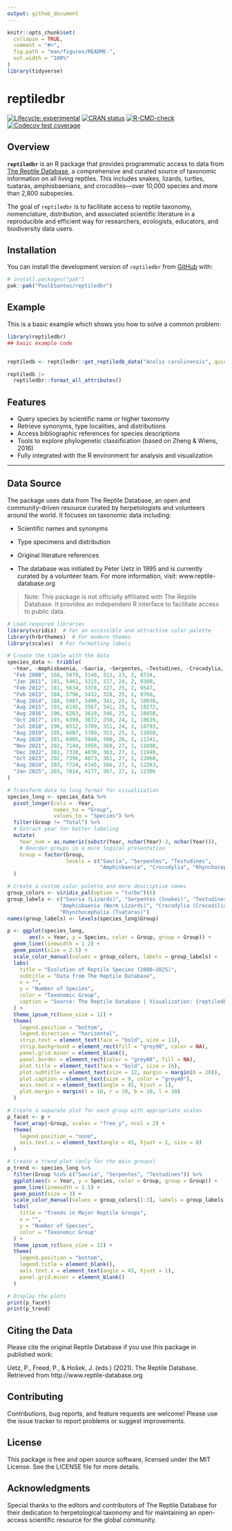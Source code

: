 ```yaml
---
output: github_document
---
```


<!-- README.md is generated from README.Rmd. Please edit that file -->

```r
knitr::opts_chunk$set(
  collapse = TRUE,
  comment = "#>",
  fig.path = "man/figures/README-",
  out.width = "100%"
)
library(tidyverse)
```

# reptiledbr

<!-- badges: start -->
[![Lifecycle: experimental](https://img.shields.io/badge/lifecycle-experimental-orange.svg)](https://lifecycle.r-lib.org/articles/stages.html#experimental)
[![CRAN status](https://www.r-pkg.org/badges/version/reptiledbr)](https://CRAN.R-project.org/package=reptiledbr)
[![R-CMD-check](https://github.com/PaulESantos/reptiledbr/actions/workflows/R-CMD-check.yaml/badge.svg)](https://github.com/PaulESantos/reptiledbr/actions/workflows/R-CMD-check.yaml)
[![Codecov test coverage](https://codecov.io/gh/PaulESantos/reptiledbr/graph/badge.svg)](https://app.codecov.io/gh/PaulESantos/reptiledbr)
<!-- badges: end -->

## Overview

**`reptiledbr`** is an R package that provides programmatic access to data from [The Reptile Database](http://www.reptile-database.org), a comprehensive and curated source of taxonomic information on all living reptiles. This includes snakes, lizards, turtles, tuataras, amphisbaenians, and crocodiles—over 10,000 species and more than 2,800 subspecies.

The goal of `reptiledbr` is to facilitate access to reptile taxonomy, nomenclature, distribution, and associated scientific literature in a reproducible and efficient way for researchers, ecologists, educators, and biodiversity data users.


## Installation

You can install the development version of `reptiledbr` from [GitHub](https://github.com/) with:

``` r
# install.packages("pak")
pak::pak("PaulESantos/reptiledbr")
```

## Example

This is a basic example which shows you how to solve a common problem:

```r
library(reptiledbr)
## basic example code


reptiledb <- reptiledbr::get_reptiledb_data("Anolis carolinensis", quiet = FALSE)

reptiledb |> 
  reptiledbr::format_all_attributes()
```

## Features

- Query species by scientific name or higher taxonomy
- Retrieve synonyms, type localities, and distributions
- Access bibliographic references for species descriptions
- Tools to explore phylogenetic classification (based on Zheng & Wiens, 2016)
- Fully integrated with the R environment for analysis and visualization

---

## Data Source

The package uses data from The Reptile Database, an open and community-driven resource curated by herpetologists and volunteers around the world. It focuses on taxonomic data including:

- Scientific names and synonyms

- Type specimens and distribution

- Original literature references

- The database was initiated by Peter Uetz in 1995 and is currently curated by a volunteer team. For more information, visit: www.reptile-database.org

> Note: This package is not officially affiliated with The Reptile Database. It provides an independent R interface to facilitate access to public data.

```r
# Load required libraries
library(viridis)  # For an accessible and attractive color palette
library(hrbrthemes)  # For modern themes
library(scales)  # For formatting labels

# Create the tibble with the data
species_data <- tribble(
  ~Year, ~Amphisbaenia, ~Sauria, ~Serpentes, ~Testudines, ~Crocodylia, ~Rhynchocephalia, ~Total,
  "Feb 2008", 168, 5079, 3149, 313, 23, 2, 8734,
  "Jan 2011", 181, 5461, 3315, 317, 24, 2, 9300,
  "Feb 2012", 181, 5634, 3378, 327, 25, 2, 9547,
  "Feb 2013", 184, 5796, 3432, 328, 25, 1, 9766,
  "Aug 2014", 188, 5987, 3496, 341, 25, 1, 10038,
  "Aug 2015", 193, 6145, 3567, 341, 25, 1, 10272,
  "Aug 2016", 196, 6263, 3619, 346, 25, 1, 10450,
  "Oct 2017", 193, 6399, 3672, 350, 24, 1, 10639,
  "Jul 2018", 196, 6512, 3709, 351, 24, 1, 10793,
  "Aug 2019", 195, 6687, 3789, 353, 25, 1, 11050,
  "Aug 2020", 201, 6905, 3848, 360, 26, 1, 11341,
  "Nov 2021", 202, 7144, 3956, 360, 27, 1, 11690,
  "Dec 2022", 201, 7310, 4038, 363, 27, 1, 11940,
  "Oct 2023", 202, 7396, 4073, 361, 27, 1, 12060,
  "Aug 2024", 203, 7724, 4145, 366, 27, 1, 12263,
  "Jan 2025", 203, 7814, 4177, 367, 27, 1, 12386
)

# Transform data to long format for visualization
species_long <- species_data %>% 
  pivot_longer(cols = -Year, 
               names_to = "Group",
               values_to = "Species") %>% 
  filter(Group != "Total") %>%
  # Extract year for better labeling
  mutate(
    Year_num = as.numeric(substr(Year, nchar(Year)-3, nchar(Year))),
    # Reorder groups in a more logical presentation
    Group = factor(Group, 
                   levels = c("Sauria", "Serpentes", "Testudines", 
                              "Amphisbaenia", "Crocodylia", "Rhynchocephalia"))
  )

# Create a custom color palette and more descriptive names
group_colors <- viridis_pal(option = "turbo")(6)
group_labels <- c("Sauria (Lizards)", "Serpentes (Snakes)", "Testudines (Turtles)", 
                 "Amphisbaenia (Worm Lizards)", "Crocodylia (Crocodilians)", 
                 "Rhynchocephalia (Tuataras)")
names(group_labels) <- levels(species_long$Group)

```


```r
p <- ggplot(species_long, 
       aes(x = Year, y = Species, color = Group, group = Group)) +
  geom_line(linewidth = 1.2) +
  geom_point(size = 2.5) +
  scale_color_manual(values = group_colors, labels = group_labels) +
  labs(
    title = "Evolution of Reptile Species (2008–2025)",
    subtitle = "Data from The Reptile Database",
    x = "",
    y = "Number of Species",
    color = "Taxonomic Group",
    caption = "Source: The Reptile Database | Visualization: {reptiledbr}"
  ) +
  theme_ipsum_rc(base_size = 12) +
  theme(
    legend.position = "bottom",
    legend.direction = "horizontal",
    strip.text = element_text(face = "bold", size = 11),
    strip.background = element_rect(fill = "grey90", color = NA),
    panel.grid.minor = element_blank(),
    panel.border = element_rect(color = "grey80", fill = NA),
    plot.title = element_text(face = "bold", size = 16),
    plot.subtitle = element_text(size = 12, margin = margin(b = 20)),
    plot.caption = element_text(size = 9, color = "grey40"),
    axis.text.x = element_text(angle = 45, hjust = 1),
    plot.margin = margin(t = 10, r = 10, b = 10, l = 10)
  )

# Create a separate plot for each group with appropriate scales
p_facet <- p + 
  facet_wrap(~Group, scales = "free_y", ncol = 2) +
  theme(
    legend.position = "none",
    axis.text.x = element_text(angle = 45, hjust = 1, size = 8)
  )

# Create a trend plot (only for the main groups)
p_trend <- species_long %>%
  filter(Group %in% c("Sauria", "Serpentes", "Testudines")) %>%
  ggplot(aes(x = Year, y = Species, color = Group, group = Group)) +
  geom_line(linewidth = 1.5) +
  geom_point(size = 3) +
  scale_color_manual(values = group_colors[1:3], labels = group_labels[1:3]) +
  labs(
    title = "Trends in Major Reptile Groups",
    x = "",
    y = "Number of Species",
    color = "Taxonomic Group"
  ) +
  theme_ipsum_rc(base_size = 12) +
  theme(
    legend.position = "bottom",
    legend.title = element_blank(),
    axis.text.x = element_text(angle = 45, hjust = 1),
    panel.grid.minor = element_blank()
  )

# Display the plots
print(p_facet)
print(p_trend)
```


## Citing the Data

Please cite the original Reptile Database if you use this package in published work:

Uetz, P., Freed, P., & Hošek, J. (eds.) (2021). The Reptile Database. Retrieved from http://www.reptile-database.org

## Contributing

Contributions, bug reports, and feature requests are welcome! Please use the issue tracker to report problems or suggest improvements.

## License

This package is free and open source software, licensed under the MIT License. See the LICENSE file for more details.

## Acknowledgments

Special thanks to the editors and contributors of The Reptile Database for their dedication to herpetological taxonomy and for maintaining an open-access scientific resource for the global community.


